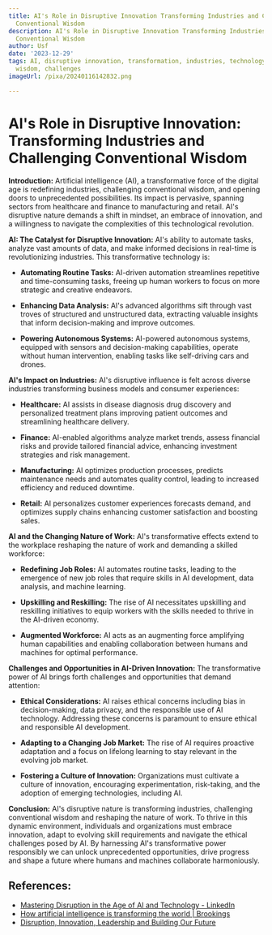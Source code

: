 ```yaml
---
title: AI's Role in Disruptive Innovation Transforming Industries and Challenging
  Conventional Wisdom
description: AI's Role in Disruptive Innovation Transforming Industries and Challenging
  Conventional Wisdom
author: Usf
date: '2023-12-29'
tags: AI, disruptive innovation, transformation, industries, technology, conventional
  wisdom, challenges
imageUrl: /pixa/20240116142832.png

---
```

# AI's Role in Disruptive Innovation: Transforming Industries and Challenging Conventional Wisdom

**Introduction:**
Artificial intelligence (AI), a transformative force of the digital age  is redefining industries, challenging conventional wisdom,  and opening doors  to unprecedented possibilities. Its impact is pervasive, spanning sectors from healthcare and finance to manufacturing and retail. AI's disruptive  nature demands a shift  in mindset, an  embrace of innovation, and a willingness to navigate the complexities of this technological  revolution.

**AI: The Catalyst for Disruptive Innovation:**
AI's ability to automate tasks, analyze vast amounts of data, and make informed decisions  in real-time is  revolutionizing industries. This transformative technology  is:

* **Automating Routine Tasks:** AI-driven automation streamlines repetitive and time-consuming tasks, freeing up human workers to focus on more strategic and creative endeavors.

* **Enhancing Data Analysis:** AI's advanced algorithms  sift through vast troves of structured and unstructured data,  extracting valuable insights that inform  decision-making and improve outcomes.

* **Powering Autonomous Systems:** AI-powered autonomous systems, equipped with  sensors  and decision-making capabilities, operate without human intervention, enabling tasks like self-driving cars and drones.

**AI's Impact on Industries:**
AI's disruptive influence is felt across diverse industries transforming business models and consumer experiences:
*  **Healthcare:** AI  assists in disease diagnosis drug  discovery and personalized treatment plans improving patient outcomes and  streamlining healthcare delivery.

* **Finance:** AI-enabled algorithms analyze market trends,  assess financial risks and provide tailored financial advice, enhancing investment strategies and risk  management.

* **Manufacturing:** AI optimizes production processes, predicts  maintenance needs and automates quality control, leading to increased efficiency and reduced downtime.

* **Retail:** AI  personalizes customer experiences forecasts demand, and optimizes supply chains enhancing customer satisfaction and boosting sales.

**AI and the Changing Nature of Work:**
AI's transformative effects extend to the workplace reshaping the nature of work and  demanding a skilled workforce:

* **Redefining  Job Roles:** AI automates routine tasks,  leading to the emergence of new job roles that require skills in AI development, data analysis, and machine learning.

* **Upskilling and Reskilling:** The rise  of AI necessitates upskilling  and reskilling initiatives to equip workers with  the skills needed to  thrive in the AI-driven economy.

*  **Augmented Workforce:** AI acts as an augmenting force amplifying  human capabilities and  enabling collaboration between humans and machines for  optimal performance.

**Challenges and Opportunities in AI-Driven Innovation:**
The  transformative power of AI brings forth challenges and opportunities  that demand attention:

* **Ethical Considerations:** AI raises ethical concerns including bias in decision-making, data privacy, and the responsible use of AI technology. Addressing these concerns is  paramount to ensure ethical and responsible AI development.

* **Adapting to a Changing  Job Market:** The rise of AI requires proactive adaptation  and a focus on lifelong learning  to stay relevant in the evolving job market.

* **Fostering a Culture of Innovation:**  Organizations  must cultivate a culture of innovation,  encouraging experimentation, risk-taking,  and the adoption of emerging technologies, including AI.

**Conclusion:**
AI's  disruptive nature is  transforming industries, challenging conventional wisdom  and reshaping the nature of work. To thrive in this dynamic environment, individuals and organizations must embrace innovation, adapt to evolving skill requirements and navigate the ethical  challenges  posed by AI. By  harnessing AI's transformative power responsibly we can unlock unprecedented opportunities, drive progress and shape a future where humans  and machines collaborate harmoniously.

## References:
- [Mastering Disruption in the Age of AI and Technology - LinkedIn](https://www.linkedin.com/pulse/mastering-disruption-age-ai-technology-unleashing-beyond-raj-villuri)
- [How artificial intelligence is transforming the world | Brookings](https://www.brookings.edu/articles/how-artificial-intelligence-is-transforming-the-world/)
- [Disruption, Innovation, Leadership and Building Our Future](https://www.shu.edu/leadership/news/disruption-innovation-leadership-and-building-our-future.html)

